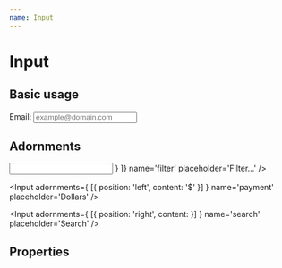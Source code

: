 ```yaml
---
name: Input
---
```




# Input

## Basic usage

<Playground>
  Email: <Input name='email' placeholder='example@domain.com' type='email' />
</Playground>

## Adornments
<Playground>
  <Input adornments={[
    { position: 'left', content: <Icon name='filter_list' /> }
  ]} name='filter' placeholder='Filter…' />

  <Input adornments={
    [{ position: 'left', content: '$' }]
  } name='payment' placeholder='Dollars' />

  <Input adornments={
    [{ position: 'right', content: <Icon name='search' /> }]
  } name='search' placeholder='Search' />
</Playground>

## Properties

<PropsTable of={Input}></PropsTable>
